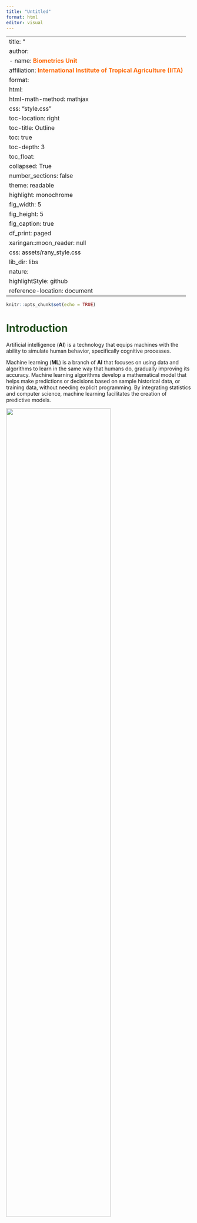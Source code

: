 ```yaml
---
title: "Untitled"
format: html
editor: visual
---
```


---
title: "<p style=\"color:black,text-align:center\">Introduction to Machine Learning </p>"
author: 
  - name: <font color=#ff6600><b>Biometrics Unit</b></font> 
    affiliation: <font color=#ff6600><b>International Institute of Tropical Agriculture (IITA)</b></font>
format:
  html:
    html-math-method: mathjax
    css: "style.css"
    toc-location: right
    toc-title: Outline
    toc: true
    toc-depth: 3
    toc_float:
    collapsed: True
    number_sections: false
    theme: readable
    highlight: monochrome
    fig_width: 5
    fig_height: 5
    fig_caption: true
    df_print: paged
    xaringan::moon_reader: null
    css: assets/rany_style.css
    lib_dir: libs
    nature:
      highlightStyle: github
    reference-location: document
---

```r
knitr::opts_chunk$set(echo = TRUE)
```

# [**Introduction**]{style="color: #234F1E;"}

Artificial intelligence (**AI**) is a technology that equips machines with the ability to simulate human behavior, specifically cognitive processes.

Machine learning (**ML**) is a branch of **AI** that focuses on using data and algorithms to learn in the same way that humans do, gradually improving its accuracy. Machine learning algorithms develop a mathematical model that helps make predictions or decisions based on sample historical data, or training data, without needing explicit programming. By integrating statistics and computer science, machine learning facilitates the creation of predictive models.

<img src="images/ML1.png" width="75%"/>

**ML** models prioritize prediction accuracy and are very good at handling complex data, while **classical statistical models** focus on understanding relationships and making inferences. Nevertheless, both have their place in data science, depending on the problem and context.

**ML** offers numerous benefits that increase agricultural efficiencies, improve crop yield, and reduce food cost of production. **ML** can identify patterns and trends in massive data that humans may miss entirely.

This analysis requires little human intervention: simply feed in the dataset of interest and allow the **ML** system to assemble and refine its algorithms which will continuously improve with more data input over time.

The drawback of **ML**, it requires large training datasets that are both accurate and unbiased. Gathering enough data and having a system that can handle it may also be a drain on resources. **ML** can also be error-prone, depending on the input. With too small a sample size, the system may generate a perfectly logical algorithm that is completely incorrect or misleading. **ML** is a powerful tool that transforms industries, however, it's crucial to understand its potential and limitations.

## [Features of Machine Learning]{style="color: #002D62;"}

1.  Machine learning utilizes data to identify patterns within a dataset.
2.  It learns from past data and improves autonomously over time.
3.  As a data-driven technology, machine learning shares similarities with data mining, both of which involve working with large volumes of data.

## [ML: The Jargon]{style="color: #002D62;"}

<img src="images/jargon.png" width="60%"/>

-   **Instance:** A single row (observation) of data is called an instance

-   **Feature:** A single column (independent variable, attribute) is called a feature. The predictor is called **Target**

-   **Data Type:** Data can be quantitative (e.g., regression) or qualitative (e.g., classification)

-   **Training Dataset:** A dataset to feed into our ML to train the model

-   **Testing Dataset:** A new dataset to validate the accuracy of the model

-   **Data:** Machine learning requires data to train the models. This data could be anything from images and text to numerical values and more.

-   **Algorithms:** These are the methods or techniques used to analyze the data. Different algorithms are used depending on the task, such as classification, regression, clustering, etc.

-   **Training:** This is the process where the algorithm learns from the data. During training, the algorithm adjusts its parameters to minimize errors and improve accuracy.

-   **Prediction/Inference:** After training, the model can make predictions or decisions based on new, unseen data.

-   **Evaluation:** The performance of the model is assessed using metrics like accuracy, precision, recall, etc., to ensure it meets the desired goals.

# [**The ML workflow**]{style="color: #2C6D26;"}

-   **STEP 0:** Define the Problem and Collect/Gather the data that will be used to train the model
-   **STEP 1 - Data pre-processing:**
    -   Clean the dataset to handle missing values, incorrect data, and remove duplicates.
    -   Perform exploratory data analysis (EDA) to understand the patterns, trends, and relationships within the data
    -   Divide the data into training and test sets
    -   Data transformation and normalization (training and test sets) to make it suitable for modeling.
-   **STEP 2 - Train the Model:**
    -   Choose an ML model appropriate with the data (the target)
    -   Cross-validation: Divide the training dataset into "k" subsets or "folds". The model training and validation process is repeated "k" times, with each of the k folds used exactly once as the validation data, and the remaining k-1 folds used as training data
    -   Tune the model (some ML): based on the performance metrics, adjust the model parameters. Hyperparameter tuning can be done manually or through automated methods like grid search or random search. For simplicity, we will not cover this and will accept the default parametrization.
-   **STEP 3 - Evaluate the Model:**
    -   Assess the model's performance using cross-validation results
    -   Run the final model
-   **STEP 4 - Test the Model:** Once the model is fine-tuned, evaluate it on the test set to assess its performance.

<img src="images/ML4.png" width="70%"/>

# [**Data Pre-processing in ML**]{style="color: #2C6D26;"}

Once you import your dataset into R, data pre-processing is the next crucial stage. Data pre-processing, also known as data preparation, data wrangling, or feature engineering, involves several tasks:

-   **Data Collection:** Gather data from various sources.

-   **Data Cleaning:** Identifying and correcting errors or inconsistencies in the data.

-   **Feature Selection:** Choosing relevant input variables for the model.

-   **Data Transformation:** Converting raw data into a suitable format for modeling.

-   **Feature Engineering:** Creating new variables from existing data.

-   **Train-Test Split:** Divide data into training and testing sets. There are two competing concerns:

    -   With less training data, your parameter estimates have greater variance.
    -   With less testing data, your performance statistic will have greater variance.
    -   We should be concerned with dividing data such that neither variance is too high: usually **80%** for training and **20%** for testing (Thump rule)

-   **Scaling and Normalization:** Ensure features are on a similar scale

-   **Dimensionality Reduction:** Reducing the number of features while preserving information if needed.

Accurate predictions depend on high-quality data. Hence, properly prepared data simplifies model training and improves real-time project performance.

# [**Categories of Machine Learning**]{style="color: #234F1E;"}

Various **ML** algorithms that are commonly used can be classified under two categories:

```         
1. Supervised learning
2. Unsupervised learning
```

Each of these categories has their respective sub-categories. <img src="images/ML.png" width="70%"/>

insert-\>footnote
